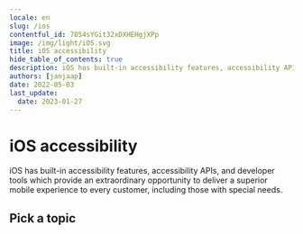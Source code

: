 ```yaml
---
locale: en
slug: /ios
contentful_id: 7054sYGit32xDXHEHgjXPp
image: /img/light/iOS.svg
title: iOS accessibility
hide_table_of_contents: true
description: iOS has built-in accessibility features, accessibility APIs, and developer tools which provide an extraordinary opportunity to deliver a superior mobile experience to every user, including those with disabilities.
authors: [janjaap]
date: 2022-05-03
last_update:
  date: 2023-01-27
---
```


# iOS accessibility

iOS has built-in accessibility features, accessibility APIs, and developer tools which provide an extraordinary opportunity to deliver a superior mobile experience to every customer, including those with special needs.

## Pick a topic

<LinkList title="List of iOS accessibility topics" isHighlighted={true}>
  <LinkListItem url="/en/docs/ios/samples" title="Browse iOS code samples" pageTitle="iOS accessibility code samples" shortDescription="Browse code samples to learn how to build more accessible iOS apps." icon="/img/light/code.svg" iconAlt="Code icon"/>
  <LinkListItem url="/en/docs/ios/features" title="Learn about iOS accessibility features" pageTitle="iOS accessibility features" shortDescription="Learn about the accessibility features that are offered by iOS." icon="/img/light/features.svg" iconAlt="Features icon"/>
</LinkList>
